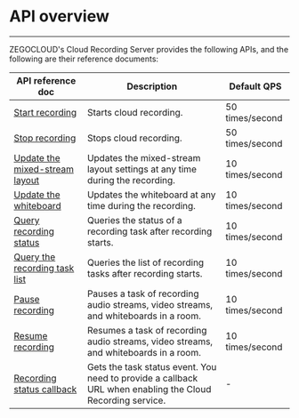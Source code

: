 # API overview

---

ZEGOCLOUD's Cloud Recording Server provides the following APIs, and the following are their reference documents: 

|API reference doc|Description| Default QPS |
|-|-|-|
|[Start recording](./Start%20Record.mdx)| Starts cloud recording. | 50 times/second |
|[Stop recording](./Stop%20Record.mdx)| Stops cloud recording. | 50 times/second |
|[Update the mixed-stream layout](./Update%20Layout.mdx)|Updates the mixed-stream layout settings at any time during the recording. | 10 times/second                    |
|[Update the whiteboard](./Update%20Whiteboard.mdx)| Updates the whiteboard at any time during the recording. | 10 times/second         |
|[Query recording status](./Describe%20Record%20Status.mdx)| Queries the status of a recording task after recording starts. | 10 times/second                       |
|[Query the recording task list](./Describe%20Tasks.mdx)| Queries the list of recording tasks after recording starts. | 10 times/second                       |
|[Pause recording](./Pause%20Record.mdx)| Pauses a task of recording audio streams, video streams, and whiteboards in a room. | 10 times/second                       |
|[Resume recording](./Resume%20Record.mdx)| Resumes a task of recording audio streams, video streams, and whiteboards in a room. | 10 times/second                       |
|[Recording status callback](./Recording%20Status%20Callback.mdx)| Gets the task status event. You need to provide a callback URL when enabling the Cloud Recording service. | - |
